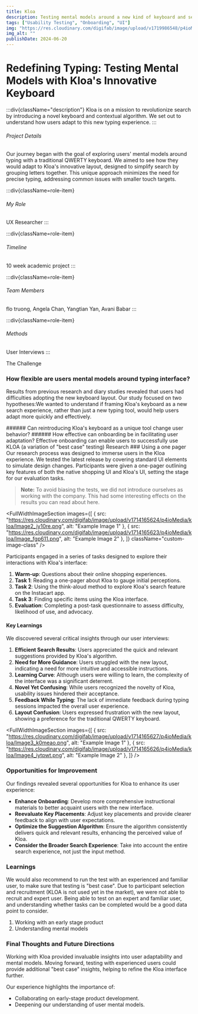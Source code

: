```yaml
---
title: Kloa
description: Testing mental models around a new kind of keyboard and search interface
tags: ["Usability Testing", "Onboarding", "UI"]
img: "https://res.cloudinary.com/digifab/image/upload/v1719986548/p4ioMedia/kloa/kloacover_Large_npugw5.jpg"
img_alt: ""
publishDate: 2024-06-20
---
```


<FullWidthSection>

# Redefining Typing: Testing Mental Models with Kloa's Innovative Keyboard

:::div{className="description"}
Kloa is on a mission to revolutionize search by introducing a novel keyboard and contextual algorithm. We set out to understand how users adapt to this new typing experience.
:::


###### Project Details
Our journey began with the goal of exploring users' mental models around typing with a traditional QWERTY keyboard. We aimed to see how they would adapt to Kloa's innovative layout, designed to simplify search by grouping letters together. This unique approach minimizes the need for precise typing, addressing common issues with smaller touch targets.

<div class='roles'>

:::div{className=role-item}
###### My Role
UX Researcher
:::

:::div{className=role-item}
###### Timeline
10 week academic project
:::

:::div{className=role-item}
###### Team Members
flo truong, 
Angela Chan, Yangtian Yan, Avani Babar
:::


:::div{className=role-item}
###### Methods
User Interviews
:::
</div>
</FullWidthSection>

<FullWidthSection bgClass="gray">

The Challenge 
  ### How flexible are users mental models around typing interface?
  Results from previous research and diary studies revealed that users had difficulties adopting the new keyboard layout. Our study focused on two hypotheses:We wanted to understand if framing Kloa's keyboard as a new search experience, rather than just a new typing tool, would help users adapt more quickly and effectively.




  <NumberedList>
    <NumberedItem index={0}>
      ###### Can reintroducing Kloa's keyboard as a unique tool change user behavior?
    </NumberedItem>
    <NumberedItem index={1}>
      ###### How effective can onboarding be in facilitating user adaptation?
      Effective onboarding can enable users to successfully use KLOA (a variation of "best case" testing)
    </NumberedItem>
  </NumberedList>
</FullWidthSection>

<FullWidthSection >
Research
### Using a one pager
Our research process was designed to immerse users in the Kloa experience. We tested the latest release by covering standard UI elements to simulate design changes. Participants were given a one-pager outlining key features of both the native shopping UI and Kloa's UI, setting the stage for our evaluation tasks.

> **Note:** To avoid biasing the tests, we did not introduce ourselves as working with the company. This had some interesting effects on the results you can read about here. 

  <FullWidthImageSection 
    images={[
      { src: "https://res.cloudinary.com/digifab/image/upload/v1714165624/p4ioMedia/kloa/Image2_jy10re.png", alt: "Example Image 1" },
      { src: "https://res.cloudinary.com/digifab/image/upload/v1714165623/p4ioMedia/kloa/Image_fgp611.png", alt: "Example Image 2" },
    ]}
    className="custom-image-class" 
  />


Participants engaged in a series of tasks designed to explore their interactions with Kloa's interface:
1. **Warm-up**: Questions about their online shopping experiences.
2. **Task 1**: Reading a one-pager about Kloa to gauge initial perceptions.
3. **Task 2**: Using the think-aloud method to explore Kloa's search feature on the Instacart app.
4. **Task 3**: Finding specific items using the Kloa interface.
5. **Evaluation**: Completing a post-task questionnaire to assess difficulty, likelihood of use, and advocacy.


#### Key Learnings
We discovered several critical insights through our user interviews:

1. **Efficient Search Results**: Users appreciated the quick and relevant suggestions provided by Kloa's algorithm.
2. **Need for More Guidance**: Users struggled with the new layout, indicating a need for more intuitive and accessible instructions.
3. **Learning Curve**: Although users were willing to learn, the complexity of the interface was a significant deterrent.
4. **Novel Yet Confusing**: While users recognized the novelty of Kloa, usability issues hindered their acceptance.
5. **Feedback While Typing**: The lack of immediate feedback during typing sessions impacted the overall user experience.
6. **Layout Confusion**: Users expressed frustration with the new layout, showing a preference for the traditional QWERTY keyboard.


 <FullWidthImageSection 
    images={[
      { src: "https://res.cloudinary.com/digifab/image/upload/v1714165627/p4ioMedia/kloa/Image3_k0meao.png", alt: "Example Image 1" },
      { src: "https://res.cloudinary.com/digifab/image/upload/v1714165626/p4ioMedia/kloa/Image4_iytpwt.png", alt: "Example Image 2" },
    ]}
  />




</FullWidthSection >

<FullWidthSection bgClass="gray">


### Opportunities for Improvement
Our findings revealed several opportunities for Kloa to enhance its user experience:

- **Enhance Onboarding**: Develop more comprehensive instructional materials to better acquaint users with the new interface.
- **Reevaluate Key Placements**: Adjust key placements and provide clearer feedback to align with user expectations.
- **Optimize the Suggestion Algorithm**: Ensure the algorithm consistently delivers quick and relevant results, enhancing the perceived value of Kloa.
- **Consider the Broader Search Experience**: Take into account the entire search experience, not just the input method.

</FullWidthSection>
<FullWidthSection>

### Learnings 
We would also recommend to run the test with an experienced and familiar user, to make sure that testing is "best case". Due to participant selection and recruitment (KLOA is not used yet in the market), we were not able to recruit and expert user. Being able to test on an expert and familiar user, and understanding whether tasks can be completed would be a good data point to consider.


1. Working with an early stage product
2. Understanding mental models

</FullWidthSection>
<FullWidthSection bgClass="gray">

### Final Thoughts and Future Directions
Working with Kloa provided invaluable insights into user adaptability and mental models. Moving forward, testing with experienced users could provide additional "best case" insights, helping to refine the Kloa interface further.

Our experience highlights the importance of:

- Collaborating on early-stage product development.
- Deepening our understanding of user mental models.

</FullWidthSection>

